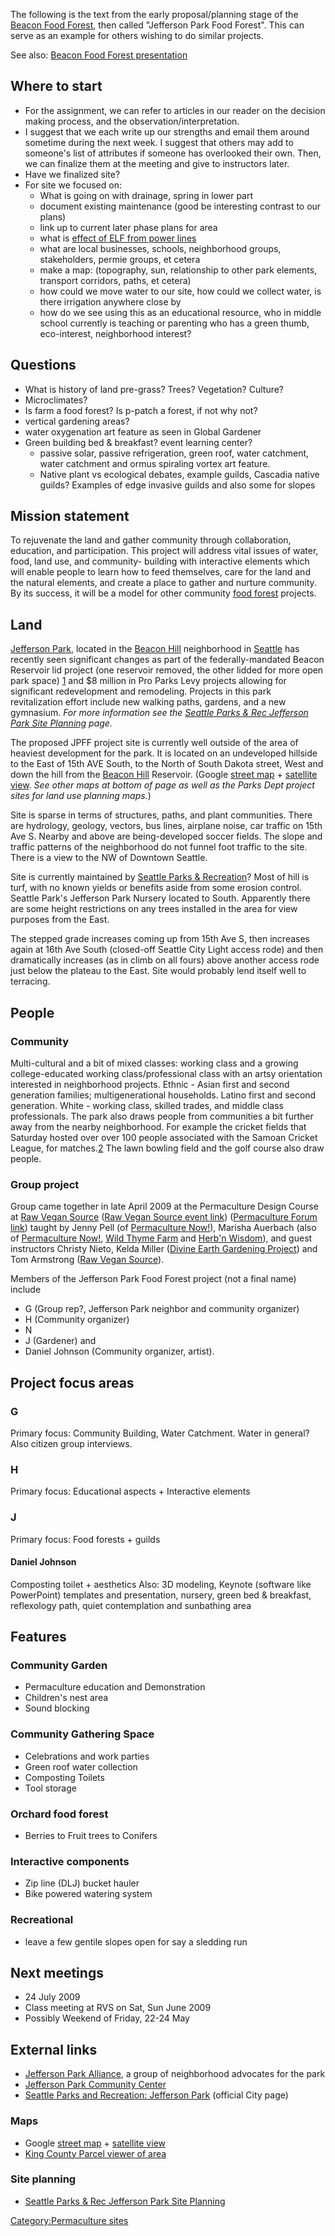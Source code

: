 The following is the text from the early proposal/planning stage of the [[Beacon Food Forest]], then called "Jefferson Park Food Forest". This can serve as an example for others wishing to do similar projects. 

See also: [[Beacon Food Forest presentation]]

==Where to start==

*For the assignment, we can refer to articles in our reader on the decision making process, and the observation/interpretation.
*I suggest that we each write up our strengths and email them around sometime during the next week. I suggest that others may add to someone's list of attributes if someone has overlooked their own. Then, we can finalize them at the meeting and give to instructors later. 
*Have we finalized site?
*For site we focused on:
**What is going on with drainage, spring in lower part
**document existing maintenance (good be interesting contrast to our plans)
**link up to current later phase plans for area
**what is [[wikipedia:Electromagnetic_radiation_and_health#Health_effects_of_electric_power_transmission|effect of ELF from power lines]]
**what are local businesses, schools, neighborhood groups, stakeholders, permie groups, et cetera
**make a map: (topography, sun, relationship to other park elements, transport corridors, paths, et cetera)
**how could we move water to our site, how could we collect water, is there irrigation anywhere close by
**how do we see using this as an educational resource, who in middle school currently is teaching or parenting who has a green thumb, eco-interest, neighborhood interest?

==Questions==
*What is history of land pre-grass? Trees? Vegetation? Culture?
*Microclimates?
*Is farm a food forest? Is p-patch a forest, if not why not?
*vertical gardening areas?
*water oxygenation art feature as seen in Global Gardener
*Green building bed & breakfast? event learning center?
**passive solar, passive refrigeration, green roof, water catchment, water catchment and ormus spiraling vortex art feature.
**Native plant vs ecological debates, example guilds, Cascadia native guilds? Examples of edge invasive guilds and also some for slopes

==Mission statement==
To rejuvenate the land and gather community through collaboration, education, and participation. This project will address vital issues of water, food, land use, and community- building with interactive elements which will enable people to learn how to feed themselves, care for the land and the natural elements, and create a place to gather and nurture community. By its success, it will be a model for other community [[wikipedia:Forest gardening|food forest]] projects.

==Land==
[[wikipedia:Jefferson Park (Seattle)|Jefferson Park]], located in the [[wikipedia:Beacon Hill, Seattle|Beacon Hill]] neighborhood in [[wikipedia:Seattle|Seattle]] has recently seen significant changes as part of the federally-mandated Beacon Reservoir lid project (one reservoir removed, the other lidded for more open park space) [http://www.seattlepi.com/local/333919_reservoirs02.html] and $8 million in Pro Parks Levy projects allowing for significant redevelopment and remodeling. Projects in this park revitalization effort include new walking paths, gardens, and a new gymnasium. ''For more information see the [http://www.seattle.gov/parks/parkspaces/jeffparksiteplan.htm Seattle Parks & Rec Jefferson Park Site Planning] page.''

The proposed JPFF project site is currently well outside of the area of heaviest development for the park. It is located on an undeveloped hillside to the East of 15th AVE South, to the North of South Dakota street, West and down the hill from the [[wikipedia:Beacon Hill, Seattle|Beacon Hill]] Reservoir. (Google [http://bit.ly/Ygpkk street map] + [http://bit.ly/IhmEp satellite view]. ''See other maps at bottom of page as well as the Parks Dept project sites for land use planning maps.'')

Site is sparse in terms of structures, paths, and plant communities. There are hydrology, geology, vectors, bus lines, airplane noise, car traffic on 15th Ave S.  Nearby and above are being-developed soccer fields.  The slope and traffic patterns of the neighborhood do not funnel foot traffic to the site. There is a view to the NW of Downtown Seattle.

Site is currently maintained by [[wikipedia:Seattle Department of Parks and Recreation|Seattle Parks & Recreation]]? Most of hill is turf, with no known yields or benefits aside from some erosion control. Seattle Park's Jefferson Park Nursery located to South. Apparently there are some height restrictions on any trees installed in the area for view purposes from the East.

The stepped grade increases coming up from 15th Ave S, then increases again at 16th Ave South (closed-off Seattle City Light access rode) and then dramatically increases (as in climb on all fours) above another access rode just below the plateau to the East. Site would probably lend itself well to terracing.

==People==
===Community===
Multi-cultural and  a bit of mixed classes: working class and a growing college-educated working class/professional class with an artsy orientation interested in neighborhood projects. Ethnic - Asian first and second generation families; multigenerational households. Latino first and second generation. White - working class, skilled trades, and middle class professionals.  The park also draws people from communities a bit further away from the nearby neighborhood.  For example the cricket fields that Saturday hosted over over 100 people associated with the Samoan Cricket League, for matches.[http://www.seattlepi.com/local/35705_cricket18.shtml]
The lawn bowling field and the golf course also draw people.

===Group project===
Group came together in late April 2009 at the Permaculture Design Course at [http://www.rawvegansource.com Raw Vegan Source] ([http://www.rawvegansource.com/cgi-bin/commerce.cgi?display=action&emptyoverride=yes&template=PDGCommTemplates/RVS/Events.html Raw Vegan Source event link]) ([http://www.permies.com/permaculture-forums/1393_0/events/raw-vegan-source-permaculture-design-course Permaculture Forum link])  taught by Jenny Pell (of [http://www.permaculturenow.com Permaculture Now!]), Marisha Auerbach (also of [http://www.permaculturenow.com Permaculture Now!], [http://wildthymefarm.com Wild Thyme Farm] and [http://herbnwisdom.com Herb'n Wisdom]), and guest instructors Christy Nieto, Kelda Miller ([http://divinearthgp.com Divine Earth Gardening Project]) and Tom Armstrong ([http://www.rawvegansource.com Raw Vegan Source]). 

Members of the Jefferson Park Food Forest project (not a final name) include 
*G (Group rep?, Jefferson Park neighbor and community organizer)
*H (Community organizer)
*N
*J (Gardener) and 
*Daniel Johnson (Community organizer, artist).

==Project focus areas==
===G===
Primary focus: Community Building, Water Catchment. Water in general? 
Also citizen group interviews.
===H===
Primary focus: Educational aspects + Interactive elements
===J===
Primary focus: Food forests + guilds
====Daniel Johnson====
Composting toilet + aesthetics
Also: 3D modeling, Keynote (software like PowerPoint) templates and presentation, nursery, green bed & breakfast, reflexology path, quiet contemplation and sunbathing area

==Features==
===Community Garden===
*Permaculture education and Demonstration
*Children's nest area
*Sound blocking

===Community Gathering Space===
*Celebrations and work parties
*Green roof water collection
*Composting Toilets
*Tool storage
            
===Orchard food forest===
* Berries to Fruit trees to Conifers

===Interactive components===
*Zip line (DLJ) bucket hauler
*Bike powered watering system

===Recreational===
*leave a few gentile slopes open for say a sledding run

==Next meetings==
*24 July 2009
*Class meeting at RVS on Sat, Sun June 2009
*Possibly Weekend of Friday, 22-24 May

==External links==
*[http://www.cityofseattle.net/commnty/Beacon/groups/jpa/ Jefferson Park Alliance], a group of neighborhood advocates for the park
*[http://www.seattle.gov/parks/centers/jeffercc.htm Jefferson Park Community Center]
*[http://www.ci.seattle.wa.us/parks/parkspaces/jefferso.htm Seattle Parks and Recreation: Jefferson Park] (official City page)

===Maps===
*Google [http://bit.ly/Ygpkk street map] + [http://bit.ly/IhmEp satellite view]
*[http://www5.kingcounty.gov/parcelviewer/viewer/kingcounty/viewer.asp?PIN=3679400155 King County Parcel viewer of area]

===Site planning===
*[http://www.seattle.gov/parks/parkspaces/jeffparksiteplan.htm Seattle Parks & Rec Jefferson Park Site Planning]

{{attrib permawiki|Jefferson Park Food Forest}}
{{attrib permawiki|Talk:Jefferson Park Food Forest}}

[[Category:Permaculture sites]]
